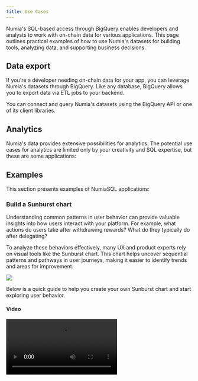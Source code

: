 ```yaml
---
title: Use Cases
---
```


Numia's SQL-based access through BigQuery enables developers and analysts to work with on-chain data for various applications. This page outlines practical examples of how to use Numia's datasets for building tools, analyzing data, and supporting business decisions.

## Data export
If you're a developer needing on-chain data for your app, you can leverage Numia's datasets through BigQuery. Like any database, BigQuery allows you to export data via ETL jobs to your backend.

You can connect and query Numia's datasets using the BigQuery API or one of its client libraries.

## Analytics
Numia's data provides extensive possibilities for analytics. The potential use cases for analytics are limited only by your creativity and SQL expertise, but these are some applications:

<CardList cols={4}>
<Card 
  title="Validator Dashboards"
  icon="speedometer"
  iconType='regular'
  iconSize='32px'
/>
<Card 
  title="Chain Analytics"
  icon="currency-eth"
  iconType='regular'
  iconSize='32px'
/>
<Card 
  title="Quarterly Reporting"
  icon="presentation-chart"
  iconType='regular'
  iconSize='32px'
/>
<Card 
  title="Activity Monitoring"
  icon="chart-line-up"
  iconType='regular'
  iconSize='32px'
/>
</CardList>


## Examples

This section presents examples of NumiaSQL applications:

### Build a Sunburst chart

Understanding common patterns in user behavior can provide valuable insights into how users interact with your platform. For example, what actions do users take after withdrawing rewards? What do they typically do after delegating?

To analyze these behaviors effectively, many UX and product experts rely on visual tools like the Sunburst chart. This chart helps uncover sequential patterns and pathways in user journeys, making it easier to identify trends and areas for improvement.

<Image 
  src="/media/sql/Build-a-sunburst-chart.png"
/>

Below is a quick guide to help you create your own Sunburst chart and start exploring user behavior.

#### Video
<Video src="/media/sql/sunburst-video.mp4"/>

#### Query

```sql
with transactions as (
select
  tx_id,
  msg_index,
  block_timestamp,
  message_type as action,
  sender as sender,
  rank() over(partition by sender order by block_timestamp asc, tx_id asc, msg_index asc) as sequence
from `numia-data.evmos.evmos_message_types_transactions`
where block_timestamp >= TIMESTAMP_SUB(CURRENT_TIMESTAMP(), INTERVAL 90 DAY)
and message_type not in ('exec','recvpacket','acknowledgement') -- exclude actions
order by sender asc, 6 asc, msg_index asc),

actions as (
select 
  t1.tx_id,
  t1.sender,
  t1.action as action_1,
  t2.action as action_2,
  t3.action as action_3
from transactions t1
inner join transactions t2 on t1.sender = t2.sender and t2.sequence = t1.sequence + 1 and t1.action <> t2.action
inner join transactions t3 on t1.sender = t3.sender and t3.sequence = t1.sequence + 2 and t1.action <> t2.action
order by sender, t1.sequence asc)

select 
  action_1,  
  action_2, 
  action_3,
  count(*) as frequency
from actions
group by 1,2,3
order by 4 desc
```

### Osmosis staking and delegation activity
The Osmosis Staking and Delegation Activity Chart visualizes user interactions with staking and delegation features within the Osmosis ecosystem. It provides insights into how users engage with validators, re-delegate their tokens, and participate in staking activities, helping you better understand user behavior and trends.


<Image 
  src="/media/sql/osmosis_staking_and_delegation_activity.webp"
/>

<Card 
  title="View Osmosis Delegation Dashboard"
  link="https://datastudio.google.com/reporting/6b83127a-2214-41d4-a1de-d6cb869d8c79/page/E2I0C"
  icon="arrow-up-right"
  iconType='regular'
  iconSize='32px'
/>

### Validator voting dashboard
The Validator Voting Dashboard offers a comprehensive view of voting patterns and decisions made by validators across governance proposals. It helps track validator engagement, proposal outcomes, and overall participation in the governance process, making it a useful tool for ecosystem monitoring and analysis.

<Image 
  src="/media/sql/validator-voting-dashboard.png"
/>

<Card 
  title="View Osmosis Validator Dashboard"
  link="https://datastudio.google.com/u/0/reporting/76e9b5fd-e02a-4526-951f-60ab6cac2a24/page/Yg60C"
  icon="arrow-up-right"
  iconType='regular'
  iconSize='32px'
/>

### Chain and DEX activity
The Chain & DEX Activity dashboard highlights transaction trends, trading volumes, and user interactions across both the chain and decentralized exchanges. It provides a detailed look at the overall activity within the ecosystem, helping to identify key metrics and user behavior patterns in blockchain and trading operations.

<Image 
  src="/media/sql/chain-and-dex-activity.webp"
/>

<Card 
  title="View Osmosis Activity Dashboard"
  link="https://datastudio.google.com/u/0/reporting/4ffa8382-9043-40b6-9762-1f1126c6cce9/page/soDyC"
  icon="arrow-up-right"
  iconType='regular'
  iconSize='32px'
/>